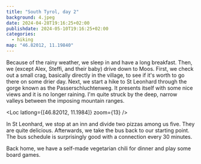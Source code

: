 ```yaml
---
title: "South Tyrol, day 2"
background: 4.jpeg
date: 2024-04-28T19:16:25+02:00
publishdate: 2024-05-10T19:16:25+02:00
categories:
  - hiking
map: "46.82012, 11.19840"
---
```


Because of the rainy weather, we sleep in and have a long breakfast. Then, we
(except Alex, Steffi, and their baby) drive down to Moos. First, we check out
a small crag, basically directly in the village, to see if it's worth to go
there on some drier day. Next, we start a hike to St Leonhard through the gorge
known as the Passerschluchtenweg. It presents itself with some nice views and it
is no longer raining. I'm quite struck by the deep, narrow valleys between
the imposing mountain ranges.

<Loc latlong={[46.82012, 11.1984]} zoom={13} />

<Gallery large="true">
  <Rimg src="1.jpeg" alt="Passerschluchtenweg" />
  <Rimg src="2.jpeg" alt="Passerschluchtenweg" />
  <Rimg src="3.jpeg" alt="Passerschluchtenweg" />
  <Rimg src="5.jpeg" alt="Passerschluchtenweg" />
</Gallery>

In St Leonhard, we stop at an inn and divide two pizzas among us five. They are
quite delicious. Afterwards, we take the bus back to our starting point. The bus
schedule is surprisingly good with a connection every 30 minutes.

Back home, we have a self-made vegetarian chili for dinner and play some board
games.

<Nextday />
